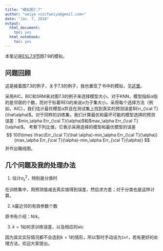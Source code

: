 ```yaml
---
title: "模拟图7.7"
author: "weiya <szcfweiya@gmail.com>"
date: "Jan. 7, 2018"
output:
  html_document:
    toc: yes
  html_notebook:
    toc: yes
---
```

本笔记是[ESL7.9节](https://esl.hohoweiya.xyz/07%20Model%20Assessment%20and%20Selection/7.9%20Vapnik-Chervonenkis%20Dimension/index.html)图7.9的模拟。

## 问题回顾

这是接着图7.3的例子，关于7.3的例子，我也重现了书中的模拟，见[这里](http://rmd.hohoweiya.xyz/sim7_3.html)。

采用AIC，BIC和SRM来对图7.3的例子来选择模型大小。对于KNN，模型指标$\alpha$指的是邻居的个数，而对于标着REG的来说$\alpha$为子集大小。采用每个选择方法（例如，AIC），我们估计最优模型$\hat \alpha$并且在测试集上找到真实的预测误差$Err_{\cal T}(\hat\alpha)$。对于同样的训练集，我们计算最优和最坏可能的模型选择的预测误差：$min_\alpha Err_{\cal T}(\alpha)$和$max_\alpha Err_{\cal T}(\alpha)$。
考察下列比值，它表示采用选择的模型和最优模型的误差
$$
100\times \frac{Err_{\cal T}(\hat \alpha)-min_\alpha Err_{\cal T}(\alpha)}{max_\alpha Err_{\cal T}(\alpha)-min_\alpha Err_{\cal T}(\alpha)}
$$
并作出箱线图。

## 几个问题及我的处理办法

1. 估计$\sigma_\epsilon^2$，特别是分类时

在训练集中，用预测值减去真实值得到误差，然后求方差；对于分类也是这样计算。

2. k最近邻的有效参数个数

原书有介绍：$N/k$。

3. $k=1$如何求训练误差，以及相应的aic

因为其实实际情况都不会选到$k=1$的情形，所以暂时手动设为`Inf`，若有更好的处理方法，欢迎大家提出。
